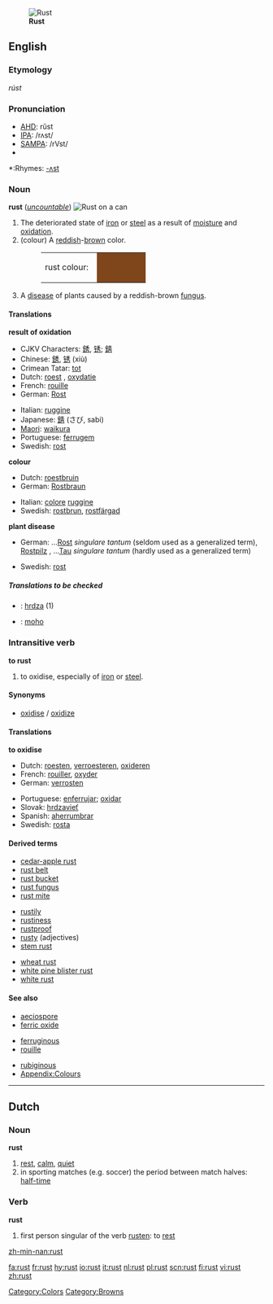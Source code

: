 {{wikipedia}}
[[Image:2006-01-14 Rust and dirt.jpg|thumb|right|'''Rust''']]
==English==

===Etymology===
{{OE.}} ''rúst''

===Pronunciation===
*[[w:AHD|AHD]]: rŭst
*[[w:IPA|IPA]]: /rʌst/
*[[w:SAMPA|SAMPA]]: /rVst/
*{{audio|en-us-rust.ogg|Audio (US)}}

*:Rhymes: [[Rhymes:English:-ʌst|-ʌst]]

===Noun===
'''rust''' (''[[uncountable]]'')
[[Image:Rost Dose.jpg|thumb|right|'''Rust''' on a can]]
#The deteriorated state of [[iron]] or [[steel]] as a result of [[moisture]] and [[oxidation]].
#(colour) A [[reddish]]-[[brown]] color.
#:<table><tr><td>rust colour: &nbsp;</td><td bgcolor="#80461B" width="80">&nbsp; </td></tr></table>
#A [[disease]] of plants caused by a reddish-brown [[fungus]].

====Translations====
'''result of oxidation'''
{{top}}
*CJKV Characters: [[銹]], [[锈]]; [[錆]]
*Chinese: [[銹]], [[锈]] (xiù)
*Crimean Tatar: [[tot]]
*Dutch: [[roest]] {{m}}, [[oxydatie]] {{f}}
*French: [[rouille]] {{f}}
*German: [[Rost]] {{m}}
{{mid}}
*Italian: [[ruggine]] {{f}}
*Japanese: [[錆]] (さび, sabi)
*[[Maori]]: [[waikura]]
*Portuguese: [[ferrugem]] {{f}}
*Swedish: [[rost]] {{c}}
{{bottom}}

'''colour'''
{{top}}

*Dutch: [[roestbruin]] {{n}}
*German: [[Rostbraun]] {{n}}
{{mid}}
*Italian: [[colore]] {{m}} [[ruggine]]
*Swedish: [[rostbrun]], [[rostfärgad]]
{{bottom}}

'''plant disease'''
{{top}}
*German: &hellip;[[Rost]] {{m}} ''singulare tantum'' (seldom used as a generalized term), [[Rostpilz]] {{m}}, &hellip;[[Tau]] {{m}} ''singulare tantum'' (hardly used as a generalized term)
{{mid}}
*Swedish: [[rost]]
{{bottom}}

=====Translations to be checked=====
{{checktrans}}
<!--Remove this section once all of the translations below have been moved into the tables above.-->
*{{ttbc|Slovak}}: [[hrdza]] {{f}} (1)
*{{ttbc|Spanish}}: [[moho]] {{m}}

===Intransitive verb===
'''to rust'''

# to oxidise, especially of [[iron]] or [[steel]].

====Synonyms====
*[[oxidise]] / [[oxidize]]

====Translations====
'''to oxidise'''
{{top}}
*Dutch: [[roesten]], [[verroesteren]], [[oxideren]]
*French: [[rouiller]], [[oxyder]]
*German: [[verrosten]]
{{mid}}
*Portuguese: [[enferrujar]]; [[oxidar]]
*Slovak: [[hrdzavieť]]
*Spanish: [[aherrumbrar]]
*Swedish: [[rosta]]
{{bottom}}

====Derived terms====
{{top3}}
*[[cedar-apple rust]]
*[[rust belt]]
*[[rust bucket]]
*[[rust fungus]]
*[[rust mite]]
{{mid3}}
*[[rustily]]
*[[rustiness]]
*[[rustproof]]
*[[rusty]] (adjectives)
*[[stem rust]]
{{mid3}}
*[[wheat rust]]
*[[white pine blister rust]]
*[[white rust]]
{{bottom}}

====See also====
{{top3}}
*[[aeciospore]]
*[[ferric oxide]]
{{mid3}}
*[[ferruginous]]
*[[rouille]]
{{mid3}}
*[[rubiginous]]
*[[Wiktionary_Appendix:Colours|Appendix:Colours]]
{{bottom}}

[[Category:Colors]]
[[Category:Browns]]

----
==Dutch==

===Noun===
'''rust'''

#[[rest]], [[calm]], [[quiet]]
#in sporting matches (e.g. soccer) the period between match halves: [[half-time]]

===Verb===
'''rust'''

#first person singular of the verb [[rusten]]: to [[rest]]

[[zh-min-nan:rust]]

[[fa:rust]]
[[fr:rust]]
[[hy:rust]]
[[io:rust]]
[[it:rust]]
[[nl:rust]]
[[pl:rust]]
[[scn:rust]]
[[fi:rust]]
[[vi:rust]]
[[zh:rust]]